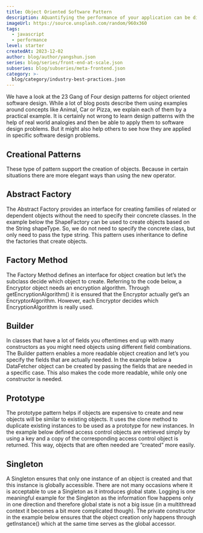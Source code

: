 ```yaml
---
title: Object Oriented Software Pattern
description: AQuantifying the performance of your application can be difficult, but it’s an important part of understanding how well it’s serving users and understanding the concepts.
imageUrl: https://source.unsplash.com/random/960x360
tags:
  - javascript
  - performance
level: starter
createdAt: 2023-12-02
author: blog/author/yangshun.json
series: blog/series/front-end-at-scale.json
subseries: blog/subseries/meta-frontend.json
category: >-
  blog/category/industry-best-practices.json
---
```


We have a look at the 23 Gang of Four design patterns for object oriented software design. While a lot of blog posts describe them using examples around concepts like Animal, Car or Pizza, we explain each of them by a practical example. It is certainly not wrong to learn design patterns with the help of real world analogies and then be able to apply them to software design problems. But it might also help others to see how they are applied in specific software design problems.

## Creational Patterns

These type of pattern support the creation of objects. Because in certain situations there are more elegant ways than using the new operator.

## Abstract Factory

The Abstract Factory provides an interface for creating families of related or dependent objects without the need to specify their concrete classes. In the example below the ShapeFactory can be used to create objects based on the String shapeType. So, we do not need to specify the concrete class, but only need to pass the type string. This pattern uses inheritance to define the factories that create objects.

## Factory Method

The Factory Method defines an interface for object creation but let’s the subclass decide which object to create. Referring to the code below, a Encryptor object needs an encryption algorithm. Through getEncryptionAlgorithm() it is ensured that the Encryptor actually get’s an EncryptorAlgorithm. However, each Encryptor decides which EncryptionAlgorithm is really used.

## Builder

In classes that have a lot of fields you oftentimes end up with many constructors as you might need objects using different field combinations. The Builder pattern enables a more readable object creation and let’s you specify the fields that are actually needed. In the example below a DataFetcher object can be created by passing the fields that are needed in a specific case. This also makes the code more readable, while only one constructor is needed.

## Prototype

The prototype pattern helps if objects are expensive to create and new objects will be similar to existing objects. It uses the clone method to duplicate existing instances to be used as a prototype for new instances. In the example below defined access control objects are retrieved simply by using a key and a copy of the corresponding access control object is returned. This way, objects that are often needed are “created” more easily.

## Singleton

A Singleton ensures that only one instance of an object is created and that this instance is globally accessible. There are not many occasions where it is acceptable to use a Singleton as it introduces global state. Logging is one meaningful example for the Singleton as the information flow happens only in one direction and therefore global state is not a big issue (in a multithread context it becomes a bit more complicated though). The private constructor in the example below ensures that the object creation only happens through getInstance() which at the same time serves as the global accessor.
